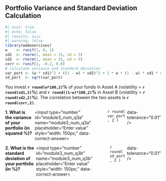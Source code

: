 ## Portfolio Variance and Standard Deviation Calculation

```r
#| eval: true
#| echo: false
#| results: asis
#| warning: false
library(webexercises)
w    <- runif(1, 0, 1)
sd1  <- rnorm(1, mean = 15, sd = 3)
sd2  <- rnorm(1, mean = 25, sd = 5)
corr <- runif(1, -0.2, 0.8)
# calculate variance and standard deviation
var_port <- (w * sd1)^2 + ((1 - w) * sd2)^2 + 2 * w * (1 - w) * sd1 * sd2 * corr
sd_port  <- sqrt(var_port)
```

You invest **`r round(w*100,2)`%** of your funds in Asset A (volatility = **`r round(sd1,2)`%**) and **`r round((1-w)*100,2)`%** in Asset B (volatility = **`r round(sd2,2)`%**). The correlation between the two assets is **`r round(corr,2)`**.

::: {.question-block}

<form onsubmit="event.preventDefault();" style="display: flex; flex-direction: row; gap: 6px;">
<label for="module3_num_q3a"><strong>1. What is the variance of your portfolio (in squared %)?</strong></label>
  <input type="number" id="module3_num_q3a" name="module3_num_q3a" placeholder="Enter value" style="width: 150px;"
         data-correct-answer=`r round( var_port , 2 )` data-tolerance="0.01" />
</form>

<div id="feedback-module3_num_q3a" class="feedback" data-status="" style="display:none;">
✅ Portfolio variance = w²×sd₁² + (1−w)²×sd₂² + 2×w×(1−w)×sd₁×sd₂×ρ = **`r round(var_port, 2)`**.
</div>

:::

::: {.question-block}

<form onsubmit="event.preventDefault();" style="display: flex; flex-direction: row; gap: 6px;">
<label for="module3_num_q3b"><strong>2. What is the standard deviation of your portfolio (in %)?</strong></label>
  <input type="number" id="module3_num_q3b" name="module3_num_q3b" placeholder="Enter value" style="width: 150px;"
         data-correct-answer=`r round( sd_port , 2 )` data-tolerance="0.01" />
</form>

<div id="feedback-module3_num_q3b" class="feedback" data-status="" style="display:none;">
✅ Portfolio standard deviation = √(variance) = **`r round(sd_port, 2)`**%.
</div>

:::

